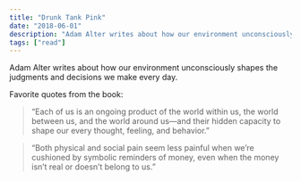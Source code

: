 ```yaml
---
title: "Drunk Tank Pink"
date: "2018-06-01"
description: "Adam Alter writes about how our environment unconsciously shapes the judgments and decisions we make every day."
tags: ["read"]
---
```


Adam Alter writes about how our environment unconsciously shapes the judgments and decisions we make every day.

Favorite quotes from the book:

> “Each of us is an ongoing product of the world within us, the world between us, and the world around us—and their hidden capacity to shape our every thought, feeling, and behavior.”

> “Both physical and social pain seem less painful when we’re cushioned by symbolic reminders of money, even when the money isn’t real or doesn’t belong to us.”
